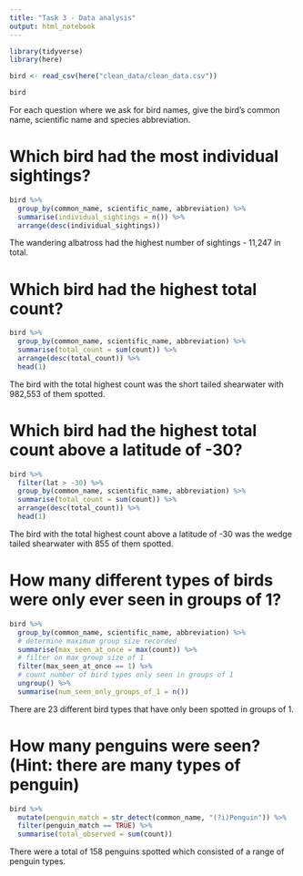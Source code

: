 ```yaml
---
title: "Task 3 - Data analysis"
output: html_notebook
---
```


```r

library(tidyverse)
library(here)

```

```r

bird <- read_csv(here("clean_data/clean_data.csv"))

bird

```

For each question where we ask for bird names, give the bird’s common name, 
scientific name and species abbreviation.

# Which bird had the most individual sightings?

```r

bird %>% 
  group_by(common_name, scientific_name, abbreviation) %>%
  summarise(individual_sightings = n()) %>% 
  arrange(desc(individual_sightings))

```
The wandering albatross had the highest number of sightings - 11,247 in total.

# Which bird had the highest total count?

```r

bird %>% 
  group_by(common_name, scientific_name, abbreviation) %>% 
  summarise(total_count = sum(count)) %>%
  arrange(desc(total_count)) %>% 
  head(1)

```
The bird with the total highest count was the short tailed shearwater with
982,553 of them spotted.

# Which bird had the highest total count above a latitude of -30?

```r

bird %>% 
  filter(lat > -30) %>% 
  group_by(common_name, scientific_name, abbreviation) %>% 
  summarise(total_count = sum(count)) %>%
  arrange(desc(total_count)) %>% 
  head(1)

```
The bird with the total highest count above a latitude of -30 was the wedge 
tailed shearwater with 855 of them spotted.

# How many different types of birds were only ever seen in groups of 1?

```r

bird %>% 
  group_by(common_name, scientific_name, abbreviation) %>%
  # determine maximum group size recorded
  summarise(max_seen_at_once = max(count)) %>% 
  # filter on max group size of 1
  filter(max_seen_at_once == 1) %>%
  # count number of bird types only seen in groups of 1
  ungroup() %>% 
  summarise(num_seen_only_groups_of_1 = n())

```
There are 23 different bird types that have only been spotted in groups of 1.

# How many penguins were seen? (Hint: there are many types of penguin)

```r
bird %>% 
  mutate(penguin_match = str_detect(common_name, "(?i)Penguin")) %>% 
  filter(penguin_match == TRUE) %>%
  summarise(total_observed = sum(count))

```
There were a total of 158 penguins spotted which consisted of a range of 
penguin types.